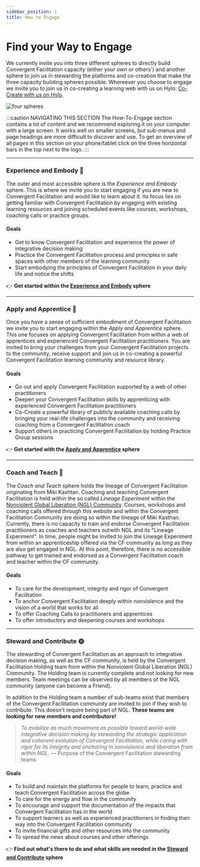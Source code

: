 ```yaml
---
sidebar_position: 1
title: How to Engage
---
```


# Find your Way to Engage

We currently invite you into three different spheres to directly build Convergent Facilitation capacity (either your own or others') and another sphere to join us in stewarding the platforms and co-creation that make the three capacity building spheres possible. Whereever you choose to engage we invite you to join us in co-creating a learning web with us on Hylo: [Co-Create with us on Hylo](/how-to-engage/platforms-and-co-creation/co-create-on-hylo).

![four spheres](/img/four_spheres.webp)



:::caution NAVIGATING THIS SECTION
The How-To-Engage section contains a lot of content and we recommend exploring it on your computer with a large screen. It works well on smaller screens, but sub-menus and page headings are more difficult to discover and use. To get an overview of all pages in this section on your phone/tablet click on the three horizontal bars in the top next to the logo.
:::


---- 

### Experience and Embody :seedling:

The outer and most accessible sphere is the *Experience and Embody* sphere. This is where we invite you to start engaging if you are new to Convergent Facilitation and would like to learn about it. Its focus lies on getting familiar with Convergent Facilitation by engaging with existing learning resources and joining scheduled events like courses, workshops, coaching calls or practice groups.

#### Goals
- Get to know Convergent Facilitation and experience the power of integrative decision making 
- Practice the Convergent Facilitation process and principles in safe spaces with other members of the learning community
- Start embodying the principles of Convergent Facilitation in your daily life and notice the shifts

:point_right:  **Get started within the [Experience and Embody](/how-to-engage/experience-and-embody/intro) sphere**

----

### Apply and Apprentice :herb:

Once you have a sense of sufficient embodiment of Convergent Facilitation we invite you to start engaging within the _Apply and Apprentice_ sphere. This one focuses on applying Convergent Facilitation from within a web of apprentices and experienced Convergent Facilitation practitioners. You are invited to bring your challenges from your Convergent Facilitation projects to the community, receive support and join us in co-creating a powerful Convergent Facilitation learning community and resource library.

#### Goals
- Go out and apply Convergent Facilitation supported by a web of other practitioners
- Deepen your Convergent Facilitation skills by apprenticing with experienced Convergent Facilitation practitioners
- Co-Create a powerful library of publicly available coaching calls by bringing your real-life challenges into the community and receiving coaching from a Convergent Facilitation coach
- Support others in practicing Convergent Facilitation by holding Practice Group sessions

:point_right:  **Get started with the [Apply and Apprentice](/how-to-engage/apply-and-apprentice/intro) sphere**


----

### Coach and Teach  :deciduous_tree:

The _Coach and Teach_ sphere holds the lineage of Convergent Facilitation originating from Miki Kashtan. Coaching and teaching Convergent Facilitation is held within the so called *Lineage Experiment* within the [Nonviolent Global Liberation (NGL) Community](https://nglcommunity.org). Courses, workshops and coaching calls offered through this website and within the Convergent Facilitation Community are doing so within the lineage of Miki Kasthan. Currently, there is no capacity to train and endorse Convergent Facilitation practitioners as coaches and teachers outwith NGL and its "Lineage Experiment". In time, people might be invited to join the Lineage Experiment from within an apprenticeship offered via the CF community as long as they are also get engaged in NGL. At this point, therefore, there is no accessible pathway to get trained and endorsed as a Convergent Facilitation coach and teacher within the CF community.


#### Goals
- To care for the development, integrity and rigor of Convergent Facilitation 
- To anchor Convergent Facilitation deeply within nonviolence and the vision of a world that works for all
- To offer Coaching Calls to practitioners and apprentices
- To offer introductory and deepening courses and workshops


----

### Steward and Contribute :sun_with_face:

The stewarding of Convergent Facilitation as an approach to integrative decision making, as well as the CF community, is held by the Convergent Facilitation Holding team from within the Nonviolent Global Liberation (NGL) Community. The Holding team is currently complete and not looking for new members. Team meetings can be observed by all members of the NGL community (anyone can become a Friend). 

In addition to the Holding team a number of sub-teams exist that members of the Convergent Facilitation community are invited to join if they wish to contribute. This doesn't require being part of NGL. **These teams are looking for new members and contributors!**


> *To mobilize as much movement as possible toward world-wide integrative decision making by stewarding the strategic application and coherent evolution of Convergent Facilitation, while caring with rigor for its integrity and anchoring in nonviolence and liberation from within NGL.* — Purpose of the Convergent Facilitation stewarding teams

#### Goals
- To build and maintain the platforms for people to learn, practice and teach Convergent Facilitation across the globe
- To care for the energy and flow in the community
- To encourage and support the documentation of the impacts that Convergent Facilitation has in the world
- To support learners as well as experienced practitioners in finding their way into the Convergent Facilitation community
- To invite financial gifts and other resources into the community
- To spread the news about courses and other offerings

:point_right:  **Find out what's there to do and what skills are needed in the [Steward and Contribute](/how-to-engage/steward-and-contribute/intro) sphere**

